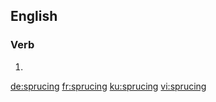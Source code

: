 ==English==

===Verb===
{{head|en|present participle}}

# {{present participle of|spruce|lang=en|nocat=1}}

[[de:sprucing]]
[[fr:sprucing]]
[[ku:sprucing]]
[[vi:sprucing]]